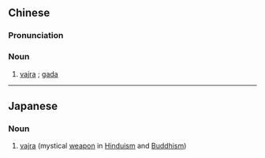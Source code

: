 {{also|金刚杵}}
==Chinese==
{{zh-forms|s=金刚杵|type=21}}
{{wikipedia|lang=zh}}

===Pronunciation===
{{zh-pron
|m=jīngāngchǔ
|c=gam1 gong1 cyu2,gam1 gong1 cyu5
|cat=n
}}

===Noun===
{{zh-noun}}

# {{lb|zh|religion}} [[vajra]] {{gloss|mystical weapon in [[Hinduism]] and [[Buddhism]]}}; [[gada]] {{gloss|[[mace]]}}

----

==Japanese==
{{ja-kanjitab|こん|ごう|しょ|yomi=on}}

===Noun===
{{ja-noun|こんごうしょ}}
# [[vajra]] (mystical [[weapon]] in [[Hinduism]] and [[Buddhism]])
